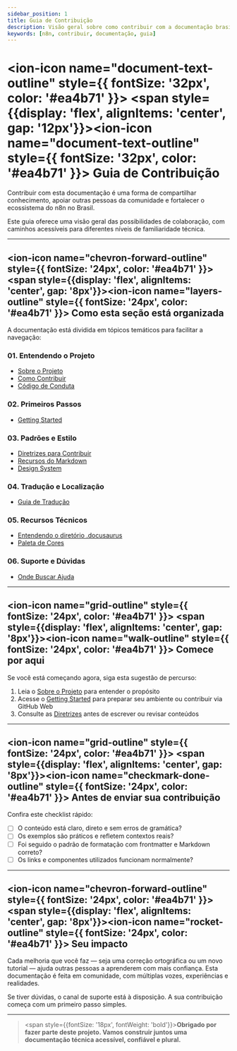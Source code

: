 ---
sidebar_position: 1
title: Guia de Contribuição
description: Visão geral sobre como contribuir com a documentação brasileira do n8n.
keywords: [n8n, contribuir, documentação, guia]
---


# <ion-icon name="document-text-outline" style={{ fontSize: '32px', color: '#ea4b71' }}></ion-icon> <span style={{display: 'flex', alignItems: 'center', gap: '12px'}}><ion-icon name="document-text-outline" style={{ fontSize: '32px', color: '#ea4b71' }}></ion-icon> Guia de Contribuição</span>

Contribuir com esta documentação é uma forma de compartilhar conhecimento, apoiar outras pessoas da comunidade e fortalecer o ecossistema do n8n no Brasil.

Este guia oferece uma visão geral das possibilidades de colaboração, com caminhos acessíveis para diferentes níveis de familiaridade técnica.

---

## <ion-icon name="chevron-forward-outline" style={{ fontSize: '24px', color: '#ea4b71' }}></ion-icon> <span style={{display: 'flex', alignItems: 'center', gap: '8px'}}><ion-icon name="layers-outline" style={{ fontSize: '24px', color: '#ea4b71' }}></ion-icon> Como esta seção está organizada</span>

A documentação está dividida em tópicos temáticos para facilitar a navegação:

### **01. Entendendo o Projeto**
- [Sobre o Projeto](./entendendo-o-projeto/sobre-o-projeto)
- [Como Contribuir](./entendendo-o-projeto/como-contribuir)
- [Código de Conduta](./entendendo-o-projeto/codigo-conduta)

### **02. Primeiros Passos**
- [Getting Started](./primeiros-passos/getting-started)

### **03. Padrões e Estilo**
- [Diretrizes para Contribuir](./padroes-e-estilo/guia-de-estilo)
- [Recursos do Markdown](./padroes-e-estilo/markdown-features)
- [Design System](./padroes-e-estilo/design-system)

### **04. Tradução e Localização**
- [Guia de Tradução](./traducao-e-localizacao/guia-traducao)

### **05. Recursos Técnicos**
- [Entendendo o diretório .docusaurus](./recursos-tecnicos/docusaurus-folder)
- [Paleta de Cores](./recursos-tecnicos/paleta-cores)

### **06. Suporte e Dúvidas**
- [Onde Buscar Ajuda](./suporte-e-duvidas/onde-buscar-ajuda)

---

## <ion-icon name="grid-outline" style={{ fontSize: '24px', color: '#ea4b71' }}></ion-icon> <span style={{display: 'flex', alignItems: 'center', gap: '8px'}}><ion-icon name="walk-outline" style={{ fontSize: '24px', color: '#ea4b71' }}></ion-icon> Comece por aqui</span>

Se você está começando agora, siga esta sugestão de percurso:

1. Leia o [Sobre o Projeto](./entendendo-o-projeto/sobre-o-projeto) para entender o propósito
2. Acesse o [Getting Started](./primeiros-passos/getting-started) para preparar seu ambiente ou contribuir via GitHub Web
3. Consulte as [Diretrizes](./padroes-e-estilo/guia-de-estilo) antes de escrever ou revisar conteúdos

---

## <ion-icon name="grid-outline" style={{ fontSize: '24px', color: '#ea4b71' }}></ion-icon> <span style={{display: 'flex', alignItems: 'center', gap: '8px'}}><ion-icon name="checkmark-done-outline" style={{ fontSize: '24px', color: '#ea4b71' }}></ion-icon> Antes de enviar sua contribuição</span>

Confira este checklist rápido:

- [ ] O conteúdo está claro, direto e sem erros de gramática?
- [ ] Os exemplos são práticos e refletem contextos reais?
- [ ] Foi seguido o padrão de formatação com frontmatter e Markdown correto?
- [ ] Os links e componentes utilizados funcionam normalmente?

---

## <ion-icon name="chevron-forward-outline" style={{ fontSize: '24px', color: '#ea4b71' }}></ion-icon> <span style={{display: 'flex', alignItems: 'center', gap: '8px'}}><ion-icon name="rocket-outline" style={{ fontSize: '24px', color: '#ea4b71' }}></ion-icon> Seu impacto</span>

Cada melhoria que você faz — seja uma correção ortográfica ou um novo tutorial — ajuda outras pessoas a aprenderem com mais confiança. Esta documentação é feita em comunidade, com múltiplas vozes, experiências e realidades.

Se tiver dúvidas, o canal de suporte está à disposição. A sua contribuição começa com um primeiro passo simples.

---

> <span style={{fontSize: '18px', fontWeight: 'bold'}}>**Obrigado por fazer parte deste projeto. Vamos construir juntos uma documentação técnica acessível, confiável e plural.**</span> 
